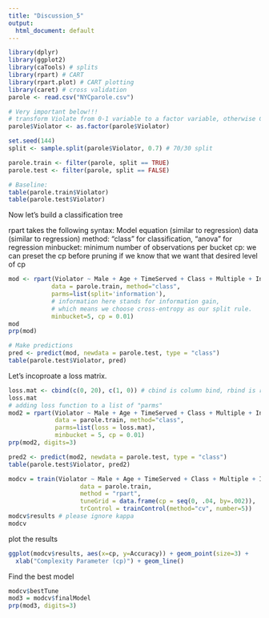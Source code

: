 ---
title: "Discussion_5"
output:
  html_document: default
---

```{r}
library(dplyr)
library(ggplot2)
library(caTools) # splits
library(rpart) # CART
library(rpart.plot) # CART plotting
library(caret) # cross validation
parole <- read.csv("NYCparole.csv")
```

```{r}
# Very important below!!! 
# transform Violate from 0-1 variable to a factor variable, otherwise CART may try it as regression
parole$Violator <- as.factor(parole$Violator)
```

```{r}
set.seed(144)
split <- sample.split(parole$Violator, 0.7) # 70/30 split

parole.train <- filter(parole, split == TRUE)
parole.test <- filter(parole, split == FALSE)

# Baseline:
table(parole.train$Violator)
table(parole.test$Violator)
```
Now let's build a classification tree 

rpart takes the following syntax:
Model equation (similar to regression)
data (similar to regression)
method:     "class" for classification, "anova" for regression
minbucket:  minimum number of observations per bucket
cp:         we can preset the cp before pruning if we know that we want that desired level of cp
```{r}
mod <- rpart(Violator ~ Male + Age + TimeServed + Class + Multiple + InCity,
            data = parole.train, method="class", 
            parms=list(split='information'), 
            # information here stands for information gain,
            # which means we choose cross-entropy as our split rule.
            minbucket=5, cp = 0.01)
mod
prp(mod) 
```
```{r}
# Make predictions 
pred <- predict(mod, newdata = parole.test, type = "class")
table(parole.test$Violator, pred)
```
Let's incoproate a loss matrix.
```{r}
loss.mat <- cbind(c(0, 20), c(1, 0)) # cbind is column bind, rbind is row bind
loss.mat
# adding loss function to a list of "parms"
mod2 = rpart(Violator ~ Male + Age + TimeServed + Class + Multiple + InCity,
             data = parole.train, method="class", 
             parms=list(loss = loss.mat),
             minbucket = 5, cp = 0.01)
prp(mod2, digits=3)
```
```{r}
pred2 <- predict(mod2, newdata = parole.test, type = "class")
table(parole.test$Violator, pred2)
```

```{r}
modcv = train(Violator ~ Male + Age + TimeServed + Class + Multiple + InCity,
                    data = parole.train,
                    method = "rpart",
                    tuneGrid = data.frame(cp = seq(0, .04, by=.002)),
                    trControl = trainControl(method="cv", number=5))
modcv$results # please ignore kappa
modcv
```
plot the results
```{r}
ggplot(modcv$results, aes(x=cp, y=Accuracy)) + geom_point(size=3) +
  xlab("Complexity Parameter (cp)") + geom_line()
```

Find the best model
```{r}
modcv$bestTune
mod3 = modcv$finalModel
prp(mod3, digits=3)
```


